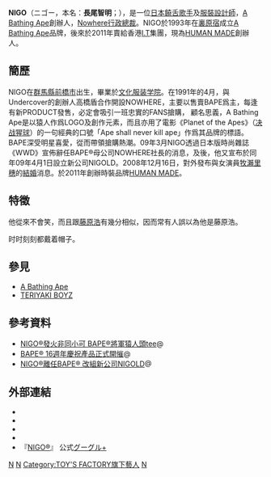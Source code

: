 {{Infobox Fashion Designer
| name = 長尾智明<br />NIGO
| nationality = {{JPN}}
| birth_date = {{Birth date and age|df=yes|1970|12|23}}
| birth_place = {{JPN}}[[群馬縣|群馬縣]][[前橋市|前橋市]]
| education = [[文化服裝學院|文化服裝學院]]
| label_name = [[A_Bathing_Ape|A Bathing Ape]](1993年－2011年)<br />[[HUMAN_MADE|HUMAN MADE]]
| occupation  = [[饒舌歌手|饒舌歌手]]
[[時尚設計|時尚設計師]]
| spouse = [[市井由理|市井由理]] (1999年－2002年)<br />[[牧瀨里穗|牧瀨里穗]]（2008年－）
|romaji=Tomoaki Nagao|語言=[[日本語|日本語]]|years_active=1993年至今|gender=男}}


'''NIGO'''（ニゴー，本名：'''長尾智明'''；{{bd|1970年|12月23日|catIdx=Nigo}}），是一位[[日本|日本]][[饒舌歌手|饒舌歌手]]及[[服裝設計師|服裝設計師]]，[[A_Bathing_Ape|A Bathing Ape]]創辦人，[[Nowhere|Nowhere]][[行政總裁|行政總裁]]。NIGO於1993年在[[裏原宿|裏原宿]]成立[[A_Bathing_Ape|A Bathing Ape]]品牌，後來於2011年賣給香港[[I.T|I.T]]集團，現為[[HUMAN_MADE|HUMAN MADE]]創辦人。

== 簡歷 ==
NIGO在[[群馬縣|群馬縣]][[前橋市|前橋市]]出生，畢業於[[文化服装学院|文化服装学院]]。在1991年的4月，與Undercover的創辦人高橋盾合作開設NOWHERE，主要以售賣BAPE爲主，每逢有新PRODUCT發售，必定會吸引一班忠實的FANS搶購， 顧名思義，A Bathing Ape是以猿人作爲LOGO及創作元素，而且亦用了電影《Planet of the Apes》（[[决战猩球|决战猩球]]）的一句經典的口號「Ape shall never kill ape」作爲其品牌的標語。BAPE深受明星喜愛，從而帶領搶購熱潮。09年3月NIGO透過日本版時尚雜誌《WWD》宣佈辭任BAPE®母公司NOWHERE社長的消息，及後，他又宣布於同年09年4月1日設立新公司NIGOLD。2008年12月16日，對外發布與女演員[[牧瀨里穗|牧瀨里穗]]的[[結婚|結婚]]消息。於2011年創辦時裝品牌[[HUMAN_MADE|HUMAN MADE]]。

== 特徵 ==
他從來不會笑，而且跟[[藤原浩|藤原浩]]有幾分相似，因而常有人誤以為他是藤原浩。

时时刻刻都戴着帽子。

== 參見 ==
*[[A_Bathing_Ape|A Bathing Ape]]
*[[TERIYAKI_BOYZ|TERIYAKI BOYZ]]

== 參考資料 ==
* [https://web.archive.org/web/20090419161256/http://bee.newmonday.com.hk/shownews.php?id=659 NIGO®發火非同小可 BAPE®將軍猿人頭tee]@
* [https://web.archive.org/web/20090416041346/http://bee.newmonday.com.hk/shownews.php?id=643 BAPE® 16週年慶祝產品正式開慛]@
* [https://web.archive.org/web/20090512161936/http://bee.newmonday.com.hk/shownews.php?id=627 NIGO®離任BAPE® 改組新公司NIGOLD]@

== 外部連結 ==
*{{twitter|nigoldeneye|NIGO®}}
*{{instagram|nigo|NIGO®}}
*{{facebook|nigolddigger|NIGO}}
*{{weibo|2176095310|nigoldeneye的微博_微博}}
*『[https://plus.google.com/+nigo/posts NIGO®]{{Wayback|url=https://plus.google.com/+nigo/posts |date=20160818150003 }}』 公式[[Google+|グーグル+]]

{{DEFAULTSORT:NIGO}}
[[Category:日本設計師|N]]
[[Category:群馬縣出身人物|N]]
[[Category:TOY'S_FACTORY旗下藝人|Category:TOY'S FACTORY旗下藝人]]
[[Category:文化服裝學院校友|N]]